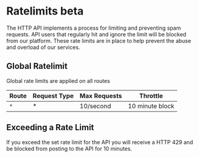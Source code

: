 # Ratelimits **beta**

The HTTP API implements a process for limiting and preventing spam requests. API users that regularly hit and ignore the limit will be blocked from our platform. These rate limits are in place to help prevent the abuse and overload of our services.

## Global Ratelimit

Global rate limits are applied on all routes

| Route | Request Type | Max Requests | Throttle     |
| ----- | ------------ | ------------ | ------------ |
| `*`   | \*           | 10/second   | 10 minute block |

## Exceeding a Rate Limit

If you exceed the set rate limit for the API you will receive a HTTP 429 and be blocked from posting to the API for 10 minutes.